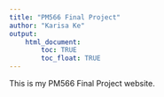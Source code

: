 ```yaml
---
title: "PM566 Final Project"
author: "Karisa Ke"
output: 
    html_document:
        toc: TRUE
        toc_float: TRUE
---
```


This is my PM566 Final Project website.

 
